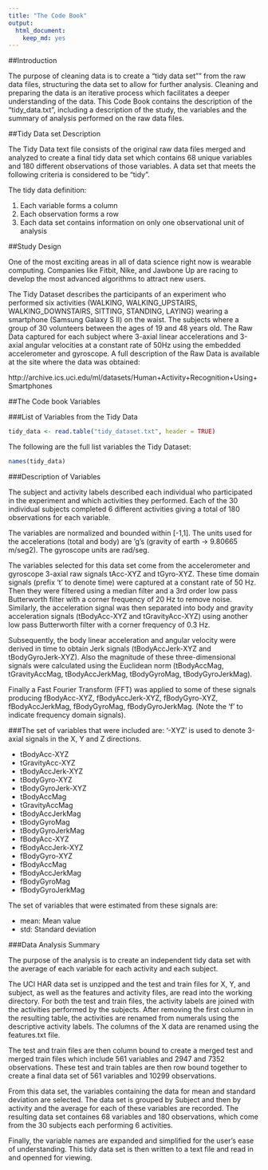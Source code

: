 ```yaml
---
title: "The Code Book"
output: 
  html_document: 
    keep_md: yes
---
```


##Introduction

The purpose of cleaning data is to create a "tidy data set"" from the raw data files, structuring the data set to allow for further analysis. Cleaning and preparing the data is an iterative process which facilitates a deeper understanding of the data. This Code Book contains the description of the "tidy_data.txt", including  a description of the study, the variables and the summary of analysis performed on the raw data files.


##Tidy Data set Description
 
The Tidy Data text file consists of the original raw data files merged and analyzed to create a final tidy data set which contains 68 unique variables and 180 different observations of those variables. A data set that meets the following criteria is considered to be “tidy”.

The tidy data definition:

1. Each variable forms a column
2. Each observation forms a row
3. Each data set contains information on only one observational unit of analysis

##Study Design

One of the most exciting areas in all of data science right now is wearable computing. Companies like Fitbit, Nike, and Jawbone Up are racing to develop the most advanced algorithms to attract new users.

The Tidy Dataset describes the participants of an experiment who performed six activities (WALKING, WALKING_UPSTAIRS, WALKING_DOWNSTAIRS, SITTING, STANDING, LAYING) wearing a smartphone (Samsung Galaxy S II) on the waist. The subjects where a group of 30 volunteers between the ages of 19 and 48 years old. The Raw Data captured for each subject where 3-axial linear accelerations and 3-axial angular velocities at a constant rate of 50Hz using the embedded accelerometer and gyroscope. A full description of the Raw Data is available at the site where the data was obtained: 

http://archive.ics.uci.edu/ml/datasets/Human+Activity+Recognition+Using+Smartphones 

##The Code book Variables

###List of Variables from the Tidy Data
```r
tidy_data <- read.table("tidy_dataset.txt", header = TRUE) 
```

The following are the full list variables the Tidy Dataset:

```r
names(tidy_data)
```
###Description of Variables

The subject and activity labels described each individual who participated in the experiment and which activities they performed. Each of the 30 individual subjects completed 6 different activities giving a total of 180 observations for each variable.

The variables are normalized and bounded within [-1,1].
The units used for the accelerations (total and body) are 'g's (gravity of earth -> 9.80665 m/seg2).
The gyroscope units are rad/seg.

The variables selected for this data set come from the accelerometer and gyroscope 3-axial raw signals tAcc-XYZ and tGyro-XYZ. These time domain signals (prefix 't' to denote time) were captured at a constant rate of 50 Hz. Then they were filtered using a median filter and a 3rd order low pass Butterworth filter with a corner frequency of 20 Hz to remove noise. Similarly, the acceleration signal was then separated into body and gravity acceleration signals (tBodyAcc-XYZ and tGravityAcc-XYZ) using another low pass Butterworth filter with a corner frequency of 0.3 Hz. 

Subsequently, the body linear acceleration and angular velocity were derived in time to obtain Jerk signals (tBodyAccJerk-XYZ and tBodyGyroJerk-XYZ). Also the magnitude of these three-dimensional signals were calculated using the Euclidean norm (tBodyAccMag, tGravityAccMag, tBodyAccJerkMag, tBodyGyroMag, tBodyGyroJerkMag). 

Finally a Fast Fourier Transform (FFT) was applied to some of these signals producing fBodyAcc-XYZ, fBodyAccJerk-XYZ, fBodyGyro-XYZ, fBodyAccJerkMag, fBodyGyroMag, fBodyGyroJerkMag. (Note the 'f' to indicate frequency domain signals). 

###The set of variables that were included are: 
'-XYZ' is used to denote 3-axial signals in the X, Y and Z directions.

- tBodyAcc-XYZ
- tGravityAcc-XYZ
- tBodyAccJerk-XYZ
- tBodyGyro-XYZ
- tBodyGyroJerk-XYZ
- tBodyAccMag
- tGravityAccMag
- tBodyAccJerkMag
- tBodyGyroMag
- tBodyGyroJerkMag
- fBodyAcc-XYZ
- fBodyAccJerk-XYZ
- fBodyGyro-XYZ
- fBodyAccMag
- fBodyAccJerkMag
- fBodyGyroMag
- fBodyGyroJerkMag

The set of variables that were estimated from these signals are: 

- mean: Mean value
- std: Standard deviation

###Data Analysis Summary

The purpose of the analysis is to create an independent tidy data set with the average of each variable for each activity and each subject. 

The UCI HAR data set is unzipped and the test and train files for X, Y, and subject, as well as the features and activity files,  are read into the working directory. For both the test and train files, the activity labels are joined with the activities performed by the subjects. After removing the first column in the resulting table, the activities are renamed from numerals using the descriptive activity labels. The columns of the X data are renamed using the features.txt file. 

The test and train files are then column bound to create a merged test and merged train files which include 561 variables and 2947 and 7352 observations. These test and train tables are then row bound together to create a final data set of 561 variables and 10299 observations. 

From this data set, the variables containing the data for mean and standard deviation are selected. The data set is grouped by Subject and then by activity and the average for each of these variables are recorded. The resulting data set containes 68 variables and 180 observations, which come from the 30 subjects each performing 6 activities. 

Finally, the variable names are expanded and simplified for the user's ease of understanding. This tidy data set is then written to a text file and read in and openned for viewing.

